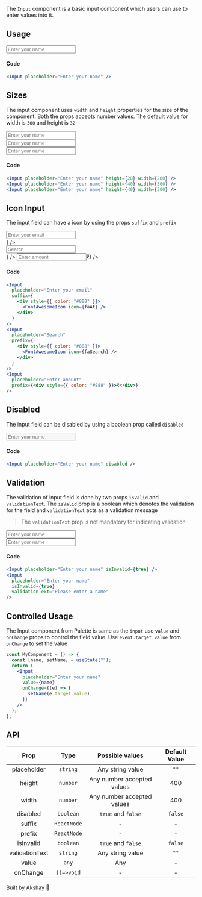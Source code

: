 
The `Input` component is a basic input component which users can use to enter values into it.

## Usage

<Input placeholder="Enter your name" />

#### Code

```jsx
<Input placeholder="Enter your name" />
```

## Sizes

The input component uses `width` and `height` properties for the size of the component. Both the props accepts number values.
The default value for width is `300` and height is `32`

<div style={{ paddingBottom: "10px" }}>
  <Input placeholder="Enter your name" height={28} width={200} />
</div>
<div style={{ paddingBottom: "10px" }}>
  <Input placeholder="Enter your name" height={40} width={280} />
</div>
<div style={{ paddingBottom: "10px" }}>
  <Input placeholder="Enter your name" height={50} width={320} />
</div>

#### Code

```jsx
<Input placeholder="Enter your name" height={28} width={200} />
<Input placeholder="Enter your name" height={40} width={300} />
<Input placeholder="Enter your name" height={40} width={300} />
```

## Icon Input

The input field can have a icon by using the props `suffix` and `prefix`

<div style={{ paddingBottom: "15px" }}>
  <Input
    placeholder="Enter your email"
    suffix={
      <div style={{ color: "#888" }}>
        <FontAwesomeIcon icon={faAt} />
      </div>
    }
  />
</div>
<div style={{ paddingBottom: "15px" }}>
  <Input
    placeholder="Search"
    prefix={
      <div style={{ color: "#888" }}>
        <FontAwesomeIcon icon={faSearch} />
      </div>
    }
  />
</div>
<Input
  placeholder="Enter amount"
  prefix={<div style={{ color: "#888" }}>₹</div>}
/>

#### Code

```jsx
<Input
  placeholder="Enter your email"
  suffix={
    <div style={{ color: "#888" }}>
      <FontAwesomeIcon icon={faAt} />
    </div>
  }
/>
<Input
  placeholder="Search"
  prefix={
    <div style={{ color: "#888" }}>
      <FontAwesomeIcon icon={faSearch} />
    </div>
  }
/>
<Input
  placeholder="Enter amount"
  prefix={<div style={{ color: "#888" }}>₹</div>}
/>
```

## Disabled

The input field can be disabled by using a boolean prop called `disabled`

<Input placeholder="Enter your name" disabled />

#### Code

```jsx
<Input placeholder="Enter your name" disabled />
```

## Validation

The validation of input field is done by two props `isValid` and `validationText`. The `isValid` prop
is a boolean which denotes the validation for the field and `validationText` acts as a validation message

> The `validationText` prop is not mandatory for indicating validation

<Input placeholder="Enter your name" isInvalid={true} />
<div style={{ paddingTop: "20px" }}>
  <Input
    placeholder="Enter your name"
    isInvalid={true}
    validationText="Please enter a name"
  />
</div>

#### Code

```jsx
<Input placeholder="Enter your name" isInvalid={true} />
<Input
  placeholder="Enter your name"
  isInvalid={true}
  validationText="Please enter a name"
/>
```

## Controlled Usage

The Input component from Palette is same as the `input` use `value` and `onChange` props to control the field value.
Use `event.target.value` from `onChange` to set the value

```jsx
const MyComponent = () => {
  const [name, setName] = useState("");
  return (
    <Input
      placeholder="Enter your name"
      value={name}
      onChange={(e) => {
        setName(e.target.value);
      }}
    />
  );
};
```

## API

|      Prop      |    Type     |      Possible values       | Default Value |
| :------------: | :---------: | :------------------------: | :-----------: |
|  placeholder   |  `string`   |      Any string value      |     `""`      |
|     height     |  `number`   | Any number accepted values |      400      |
|     width      |  `number`   | Any number accepted values |      400      |
|    disabled    |  `boolean`  |     `true` and `false`     |    `false`    |
|     suffix     | `ReactNode` |             -              |       -       |
|     prefix     | `ReactNode` |             -              |       -       |
|   isInvalid    |  `boolean`  |     `true` and `false`     |    `false`    |
| validationText |  `string`   |      Any string value      |     `""`      |
|     value      |    `any`    |            Any             |       -       |
|    onChange    | `()=>void`  |             -              |       -       |

Built by Akshay 🤙
